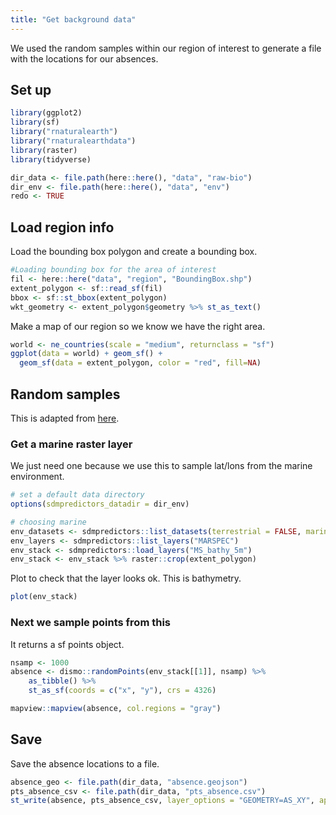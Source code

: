 ```yaml
---
title: "Get background data"
---
```


We used the random samples within our region of interest to generate a file with the locations for our absences.

## Set up

```r
library(ggplot2)
library(sf)
library("rnaturalearth")
library("rnaturalearthdata")
library(raster)
library(tidyverse)
```

```r
dir_data <- file.path(here::here(), "data", "raw-bio")
dir_env <- file.path(here::here(), "data", "env")
redo <- TRUE
```

## Load region info

Load the bounding box polygon and create a bounding box.
```r
#Loading bounding box for the area of interest
fil <- here::here("data", "region", "BoundingBox.shp")
extent_polygon <- sf::read_sf(fil)
bbox <- sf::st_bbox(extent_polygon)
wkt_geometry <- extent_polygon$geometry %>% st_as_text()
```

Make a map of our region so we know we have the right area.
```r
world <- ne_countries(scale = "medium", returnclass = "sf")
ggplot(data = world) + geom_sf() +
  geom_sf(data = extent_polygon, color = "red", fill=NA)
```

## Random samples

This is adapted from [here](https://bbest.github.io/eds232-ml/lab1a_sdm-explore.html).

### Get a marine raster layer

We just need one because we use this to sample lat/lons from the marine environment.

```r
# set a default data directory
options(sdmpredictors_datadir = dir_env)

# choosing marine
env_datasets <- sdmpredictors::list_datasets(terrestrial = FALSE, marine = TRUE)
env_layers <- sdmpredictors::list_layers("MARSPEC")
env_stack <- sdmpredictors::load_layers("MS_bathy_5m")
env_stack <- env_stack %>% raster::crop(extent_polygon)
```

Plot to check that the layer looks ok. This is bathymetry.

```r
plot(env_stack)
```
  
### Next we sample points from this

It returns a sf points object.
```r
nsamp <- 1000
absence <- dismo::randomPoints(env_stack[[1]], nsamp) %>% 
    as_tibble() %>% 
    st_as_sf(coords = c("x", "y"), crs = 4326)
```

```r
mapview::mapview(absence, col.regions = "gray")
```

## Save

Save the absence locations to a file.

```r
absence_geo <- file.path(dir_data, "absence.geojson")
pts_absence_csv <- file.path(dir_data, "pts_absence.csv")
st_write(absence, pts_absence_csv, layer_options = "GEOMETRY=AS_XY", append=FALSE)
```

